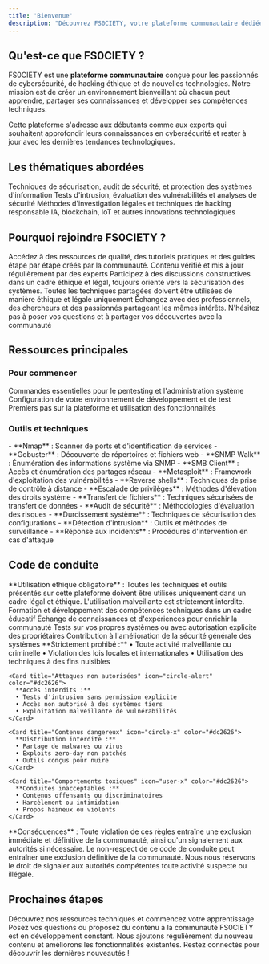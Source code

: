 ```yaml
---
title: 'Bienvenue'
description: "Découvrez FS0CIETY, votre plateforme communautaire dédiée à la cybersécurité, au hacking éthique et aux technologies émergentes. Apprenez, partagez et développez vos compétences avec une communauté passionnée."
---
```


## Qu'est-ce que FS0CIETY ?

FS0CIETY est une **plateforme communautaire** conçue pour les passionnés de cybersécurité, de hacking éthique et de nouvelles technologies. Notre mission est de créer un environnement bienveillant où chacun peut apprendre, partager ses connaissances et développer ses compétences techniques.

<Info>
Cette plateforme s'adresse aux débutants comme aux experts qui souhaitent approfondir leurs connaissances en cybersécurité et rester à jour avec les dernières tendances technologiques.
</Info>

## Les thématiques abordées

<CardGroup cols={2}>
  <Card title="Cybersécurité" icon="shield" href="/essentiels/cheatsheet">
    Techniques de sécurisation, audit de sécurité, et protection des systèmes d'information
  </Card>
  <Card title="Pentesting" icon="bug" href="/essentiels/cheatsheet">
    Tests d'intrusion, évaluation des vulnérabilités et analyses de sécurité
  </Card>
  <Card title="Hacking Éthique" icon="user-x">
    Méthodes d'investigation légales et techniques de hacking responsable
  </Card>
  <Card title="Technologies Émergentes" icon="cpu">
    IA, blockchain, IoT et autres innovations technologiques
  </Card>
</CardGroup>

## Pourquoi rejoindre FS0CIETY ?

<Steps>
<Step title="Apprentissage collaboratif">
  Accédez à des ressources de qualité, des tutoriels pratiques et des guides étape par étape créés par la communauté.
  
  <Check>
  Contenu vérifié et mis à jour régulièrement par des experts
  </Check>
</Step>

<Step title="Environnement sécurisé">
  Participez à des discussions constructives dans un cadre éthique et légal, toujours orienté vers la sécurisation des systèmes.
  
  <Warning>
  Toutes les techniques partagées doivent être utilisées de manière éthique et légale uniquement
  </Warning>
</Step>

<Step title="Communauté active">
  Échangez avec des professionnels, des chercheurs et des passionnés partageant les mêmes intérêts.
  
  <Tip>
  N'hésitez pas à poser vos questions et à partager vos découvertes avec la communauté
  </Tip>
</Step>
</Steps>

## Ressources principales

### Pour commencer

<CardGroup cols={3}>
  <Card title="Cheat Sheet" icon="list" href="/essentiels/cheatsheet">
    Commandes essentielles pour le pentesting et l'administration système
  </Card>
  <Card title="Guides de développement" icon="code" href="/developpement">
    Configuration de votre environnement de développement et de test
  </Card>
  <Card title="Indications" icon="compass" href="/indications">
    Premiers pas sur la plateforme et utilisation des fonctionnalités
  </Card>
</CardGroup>

### Outils et techniques

<AccordionGroup>
<Accordion title="Reconnaissance et énumération">
  - **Nmap** : Scanner de ports et d'identification de services
  - **Gobuster** : Découverte de répertoires et fichiers web
  - **SNMP Walk** : Énumération des informations système via SNMP
  - **SMB Client** : Accès et énumération des partages réseau
</Accordion>

<Accordion title="Exploitation et post-exploitation">
  - **Metasploit** : Framework d'exploitation des vulnérabilités
  - **Reverse shells** : Techniques de prise de contrôle à distance
  - **Escalade de privilèges** : Méthodes d'élévation des droits système
  - **Transfert de fichiers** : Techniques sécurisées de transfert de données
</Accordion>

<Accordion title="Sécurisation et défense">
  - **Audit de sécurité** : Méthodologies d'évaluation des risques
  - **Durcissement système** : Techniques de sécurisation des configurations
  - **Détection d'intrusion** : Outils et méthodes de surveillance
  - **Réponse aux incidents** : Procédures d'intervention en cas d'attaque
</Accordion>
</AccordionGroup>

## Code de conduite

<Warning>
**Utilisation éthique obligatoire** : Toutes les techniques et outils présentés sur cette plateforme doivent être utilisés uniquement dans un cadre légal et éthique. L'utilisation malveillante est strictement interdite.
</Warning>

<Tabs>
<Tab title="Nous encourageons">
  <CardGroup cols={2}>
    <Card title="Apprentissage continu" icon="book-open">
      Formation et développement des compétences techniques dans un cadre éducatif
    </Card>
    <Card title="Partage constructif" icon="users">
      Échange de connaissances et d'expériences pour enrichir la communauté
    </Card>
    <Card title="Tests autorisés" icon="circle-check-big">
      Tests sur vos propres systèmes ou avec autorisation explicite des propriétaires
    </Card>
    <Card title="Sécurité collective" icon="shield">
      Contribution à l'amélioration de la sécurité générale des systèmes
    </Card>
  </CardGroup>
</Tab>

<Tab title="Nous interdisons">
  <CardGroup cols={2}>
    <Card title="Activités illégales" icon="ban" color="#dc2626">
      **Strictement prohibé :**
      • Toute activité malveillante ou criminelle
      • Violation des lois locales et internationales
      • Utilisation des techniques à des fins nuisibles
    </Card>
    
    <Card title="Attaques non autorisées" icon="circle-alert" color="#dc2626">
      **Accès interdits :**
      • Tests d'intrusion sans permission explicite
      • Accès non autorisé à des systèmes tiers
      • Exploitation malveillante de vulnérabilités
    </Card>
    
    <Card title="Contenus dangereux" icon="circle-x" color="#dc2626">
      **Distribution interdite :**
      • Partage de malwares ou virus
      • Exploits zero-day non patchés
      • Outils conçus pour nuire
    </Card>
    
    <Card title="Comportements toxiques" icon="user-x" color="#dc2626">
      **Conduites inacceptables :**
      • Contenus offensants ou discriminatoires
      • Harcèlement ou intimidation
      • Propos haineux ou violents
    </Card>
  </CardGroup>

  <Warning>
  **Conséquences** : Toute violation de ces règles entraîne une exclusion immédiate et définitive de la communauté, ainsi qu'un signalement aux autorités si nécessaire.
  </Warning>
</Tab>
</Tabs>

<Note>
Le non-respect de ce code de conduite peut entraîner une exclusion définitive de la communauté. Nous nous réservons le droit de signaler aux autorités compétentes toute activité suspecte ou illégale.
</Note>

## Prochaines étapes

<CardGroup cols={2}>
  <Card title="Explorer les guides" icon="book-open" href="/essentiels/cheatsheet">
    Découvrez nos ressources techniques et commencez votre apprentissage
  </Card>
  <Card title="Nous contacter" icon="mail" href="mailto:contact@fs0ciety.uk">
    Posez vos questions ou proposez du contenu à la communauté
  </Card>
</CardGroup>

<Note>
FS0CIETY est en développement constant. Nous ajoutons régulièrement du nouveau contenu et améliorons les fonctionnalités existantes. Restez connectés pour découvrir les dernières nouveautés !
</Note>